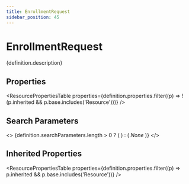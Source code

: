 ```yaml
---
title: EnrollmentRequest
sidebar_position: 45
---
```



# EnrollmentRequest

<p>{definition.description}</p>

## Properties

<ResourcePropertiesTable properties={definition.properties.filter((p) => !(p.inherited && p.base.includes('Resource')))} />

## Search Parameters

<>
  {definition.searchParameters.length > 0 ? (
    <SearchParamsTable searchParams={definition.searchParameters} />
  ) : (
    <em>None</em>
  )}
</>

## Inherited Properties

<ResourcePropertiesTable properties={definition.properties.filter((p) => p.inherited && p.base.includes('Resource'))} />


